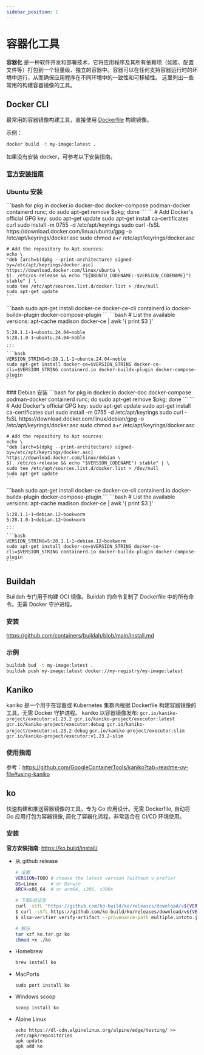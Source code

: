 ```yaml
---
sidebar_position: 1
---
```



# 容器化工具
**容器化** 是一种软件开发和部署技术，它将应用程序及其所有依赖项（如库、配置文件等）打包到一个轻量级、独立的容器中。容器可以在任何支持容器运行时的环境中运行，从而确保应用程序在不同环境中的一致性和可移植性。
这里列出一些常用的构建容器镜像的工具。

## Docker CLI
最常用的容器镜像构建工具，直接使用 [Dockerfile](https://docs.docker.com/reference/dockerfile/) 构建镜像。

示例：

```bash
docker build -t my-image:latest .
```
如果没有安装 docker，可参考以下安装指南。
### [官方安装指南](https://docs.docker.com/engine/install/)
### Ubuntu 安装
<Tabs>
  <TabItem value="0" label="1.卸载所有冲突的包">
    ```bash
    for pkg in docker.io docker-doc docker-compose podman-docker containerd runc; do sudo apt-get remove $pkg; done
    ```
  </TabItem>
  <TabItem value="1" label="2. 更新 apt 源">
    ```
    # Add Docker's official GPG key:
    sudo apt-get update
    sudo apt-get install ca-certificates curl
    sudo install -m 0755 -d /etc/apt/keyrings
    sudo curl -fsSL https://download.docker.com/linux/ubuntu/gpg -o /etc/apt/keyrings/docker.asc
    sudo chmod a+r /etc/apt/keyrings/docker.asc

    # Add the repository to Apt sources:
    echo \
    "deb [arch=$(dpkg --print-architecture) signed-by=/etc/apt/keyrings/docker.asc] https://download.docker.com/linux/ubuntu \
    $(. /etc/os-release && echo "${UBUNTU_CODENAME:-$VERSION_CODENAME}") stable" | \
    sudo tee /etc/apt/sources.list.d/docker.list > /dev/null
    sudo apt-get update
    ```    
  </TabItem>
  <TabItem value="2" label="3. 安装最新版 Docker" default>
    ```bash
    sudo apt-get install docker-ce docker-ce-cli containerd.io docker-buildx-plugin docker-compose-plugin
    ```
  </TabItem>
  <TabItem value="3" label="4. 指定版本安装(可选)">
    ```bash
    # List the available versions:
    apt-cache madison docker-ce | awk '{ print $3 }'

    5:28.1.1-1~ubuntu.24.04~noble
    5:28.1.0-1~ubuntu.24.04~noble
    ...
    ```
    ```bash
    VERSION_STRING=5:28.1.1-1~ubuntu.24.04~noble
    sudo apt-get install docker-ce=$VERSION_STRING docker-ce-cli=$VERSION_STRING containerd.io docker-buildx-plugin docker-compose-plugin
    ```
  </TabItem>
</Tabs>
### Debian 安装
<Tabs>
  <TabItem value="0" label="1.卸载所有冲突的包">
    ```bash
    for pkg in docker.io docker-doc docker-compose podman-docker containerd runc; do sudo apt-get remove $pkg; done
    ```
  </TabItem>
  <TabItem value="1" label="2. 更新 apt 源">
    ```
    # Add Docker's official GPG key:
    sudo apt-get update
    sudo apt-get install ca-certificates curl
    sudo install -m 0755 -d /etc/apt/keyrings
    sudo curl -fsSL https://download.docker.com/linux/debian/gpg -o /etc/apt/keyrings/docker.asc
    sudo chmod a+r /etc/apt/keyrings/docker.asc

    # Add the repository to Apt sources:
    echo \
    "deb [arch=$(dpkg --print-architecture) signed-by=/etc/apt/keyrings/docker.asc] https://download.docker.com/linux/debian \
    $(. /etc/os-release && echo "$VERSION_CODENAME") stable" | \
    sudo tee /etc/apt/sources.list.d/docker.list > /dev/null
    sudo apt-get update
    ```    
  </TabItem>
  <TabItem value="2" label="3. 安装最新版 Docker" default>
    ```bash
    sudo apt-get install docker-ce docker-ce-cli containerd.io docker-buildx-plugin docker-compose-plugin
    ```
  </TabItem>
  <TabItem value="3" label="4. 指定版本安装(可选)">
    ```bash
    # List the available versions:
    apt-cache madison docker-ce | awk '{ print $3 }'

    5:28.1.1-1~debian.12~bookworm
    5:28.1.0-1~debian.12~bookworm
    ...
    ```
    ```bash
    VERSION_STRING=5:28.1.1-1~debian.12~bookworm
    sudo apt-get install docker-ce=$VERSION_STRING docker-ce-cli=$VERSION_STRING containerd.io docker-buildx-plugin docker-compose-plugin
    ```
  </TabItem>
</Tabs>

## Buildah
Buildah 专门用于构建 OCI 镜像。Buildah 的命令复制了 Dockerfile 中的所有命令。无需 Docker 守护进程。
### 安装
https://github.com/containers/buildah/blob/main/install.md
### 示例
```bash
buildah bud -t my-image:latest .
buildah push my-image:latest docker://my-registry/my-image:latest
```

## Kaniko
kaniko 是一个用于在容器或 Kubernetes 集群内根据 Dockerfile 构建容器镜像的工具。无需 Docker 守护进程。
kaniko 以容器镜像发布:
<Tabs>
    <TabItem value="1" label="executor images">
    ```
    gcr.io/kaniko-project/executor:v1.23.2
    gcr.io/kaniko-project/executor:latest
    ```
    </TabItem>
    <TabItem value="2" label="debug  images">
    ```
    gcr.io/kaniko-project/executor:debug
    gcr.io/kaniko-project/executor:v1.23.2-debug
    ```
    </TabItem>
    <TabItem value="3" label="slim executor images">
    ```
    gcr.io/kaniko-project/executor:slim
    gcr.io/kaniko-project/executor:v1.23.2-slim
    ```
    </TabItem>
</Tabs>
### 使用指南
参考：https://github.com/GoogleContainerTools/kaniko?tab=readme-ov-file#using-kaniko

## ko
快速构建和推送容器镜像的工具，专为 Go 应用设计。无需 Dockerfile, 自动将 Go 应用打包为容器镜像, 简化了容器化流程。非常适合在 CI/CD 环境使用。

### 安装
**官方安装指南**: https://ko.build/install/
- 从 github release
    ```bash
    # 设置
    VERSION=TODO # choose the latest version (without v prefix)
    OS=Linux     # or Darwin
    ARCH=x86_64  # or arm64, i386, s390x

    # 下载&验证包
    curl -sSfL "https://github.com/ko-build/ko/releases/download/v${VERSION}/ko_${VERSION}_${OS}_${ARCH}.tar.gz" > ko.tar.gz
    $ curl -sSfL https://github.com/ko-build/ko/releases/download/v${VERSION}/multiple.intoto.jsonl > multiple.intoto.jsonl
    $ slsa-verifier verify-artifact --provenance-path multiple.intoto.jsonl --source-uri github.com/ko-build/ko --source-tag "v${VERSION}" ko.tar.gz

    # 解压
    tar xzf ko.tar.gz ko
    chmod +x ./ko
    ```
- Homebrew
    ```bash
    brew install ko
    ```
- MacPorts
    ```
    sudo port install ko
    ```
- Windows scoop
    ```
    scoop install ko
    ```
- Alpine Linux
    ```
    echo https://dl-cdn.alpinelinux.org/alpine/edge/testing/ >> /etc/apk/repositories
    apk update
    apk add ko
    ```


